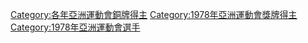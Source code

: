 {{Catnav|頁面分類|...|1978年體育|1978年亞洲運動會|1978年亞洲運動會選手}}
{{Catnav|頁面分類|...|亚洲运动会|亞洲運動會選手|1978年亞洲運動會選手}}
{{Catnav|頁面分類|...|亞洲體育|亚洲运动会|亞洲運動會獎牌得主}}
{{Catnav|頁面分類|...|亚洲运动会|1986年亞洲運動會|1978年亞洲運動會選手}}

[[Category:各年亞洲運動會銅牌得主|Category:各年亞洲運動會銅牌得主]]
[[Category:1978年亞洲運動會獎牌得主|Category:1978年亞洲運動會獎牌得主]]
[[Category:1978年亞洲運動會選手|Category:1978年亞洲運動會選手]]